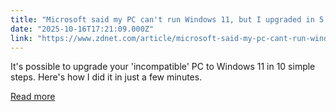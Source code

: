 ```yaml
---
title: "Microsoft said my PC can't run Windows 11, but I upgraded in 5 minutes anyway - here's how"
date: "2025-10-16T17:21:09.000Z"
link: "https://www.zdnet.com/article/microsoft-said-my-pc-cant-run-windows-11-but-i-upgraded-in-5-minutes-anyway-heres-how/"
---
```


It's possible to upgrade your 'incompatible' PC to Windows 11 in 10 simple steps. Here's how I did it in just a few minutes.

[Read more](https://www.zdnet.com/article/microsoft-said-my-pc-cant-run-windows-11-but-i-upgraded-in-5-minutes-anyway-heres-how/)
